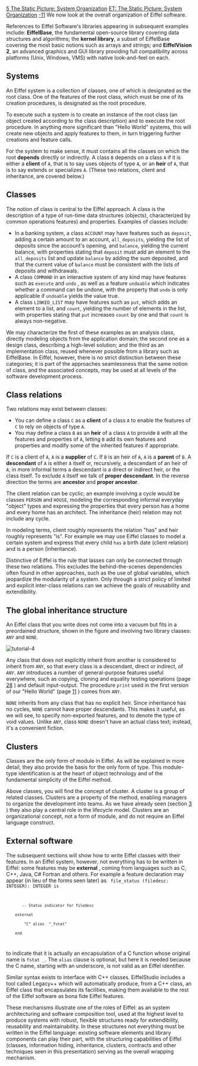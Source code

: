 [[Property:title|5 The Static Picture: System Organization]]
[[Property:link_title|ET: The Static Picture: System Organization]]
[[Property:weight|-11]]
We now look at the overall organization of Eiffel software. 

References to Eiffel Software's libraries appearing in subsequent examples include: '''EiffelBase''', the fundamental open-source library covering data structures and algorithms; the '''kernel library''', a subset of EiffelBase covering the most basic notions such as arrays and strings; and '''EiffelVision 2''', an advanced graphics and GUI library providing full compatibility across platforms (Unix, Windows, VMS) with native look-and-feel on each. 

==Systems==

An Eiffel system is a collection of classes, one of which is designated as the root class. One of the features of the root class, which must be one of its creation procedures, is designated as the root procedure. 

To execute such a system is to create an instance of the root class (an object created according to the class description) and to execute the root procedure. In anything more significant than "Hello World" systems, this will create new objects and apply features to them, in turn triggering further creations and feature calls. 

For the system to make sense, it must contains all the classes on which the root '''depends''' directly or indirectly. A class <code> B </code> depends on a class <code> A </code> if it is either a '''client''' of <code> A </code>, that is to say uses objects of type <code> A </code>, or an '''heir''' of <code> A </code>, that is to say extends or specializes <code> A </code>. (These two relations, client and inheritance, are covered below.) 

==Classes==

The notion of class is central to the Eiffel approach. A class is the description of a type of run-time data structures (objects), characterized by common operations features) and properties. Examples of classes include: 
* In a banking system, a class <code> ACCOUNT </code> may have features such as <code> deposit </code>, adding a certain amount to an account, <code> all_deposits </code>, yielding the list of deposits since the account's opening, and <code> balance </code>, yielding the current balance, with properties stating that <code> deposit </code> must add an element to the <code> all_deposits </code> list and update <code> balance </code> by adding the sum deposited, and that the current value of <code> balance </code> must be consistent with the lists of deposits and withdrawals. 
*  A class <code> COMMAND </code> in an interactive system of any kind may have features such as <code> execute </code> and <code> undo </code> , as well as a feature <code> undoable </code> which indicates whether a command can be undone, with the property that <code> undo </code> is only applicable if <code> undoable </code> yields the value true. 
*  A class <code> LINKED_LIST </code> may have features such as <code> put </code>, which adds an element to a list, and <code> count </code>, yielding the number of elements in the list, with properties stating that <code> put </code> increases <code> count </code> by one and that <code> count </code> is always non-negative. 

We may characterize the first of these examples as an analysis class, directly modeling objects from the application domain; the second one as a design class, describing a high-level solution; and the third as an implementation class, reused whenever possible from a library such as EiffelBase. In Eiffel, however, there is no strict distinction between these categories; it is part of the approaches seamlessness that the same notion of class, and the associated concepts, may be used at all levels of the software development process. 

==Class relations==

Two relations may exist between classes:
*  You can define a class <code> C </code> as a '''client''' of a class <code> A </code> to enable the features of <code> C </code> to rely on objects of type <code> A </code>. 
*  You may define a class <code> B </code> as an '''heir''' of a class <code> A </code> to provide <code> B </code> with all the features and properties of <code> A </code>, letting <code> B </code> add its own features and properties and modify some of the inherited features if appropriate. 

If <code> C </code> is a client of <code> A </code>, <code> A </code> is a '''supplier''' of <code> C </code>. If <code> B </code> is an heir of <code> A </code>, <code> A </code> is a '''parent''' of <code> B </code>. A '''descendant''' of <code> A </code> is either <code> A </code> itself or, recursively, a descendant of an heir of <code> A </code>; in more informal terms a descendant is a direct or indirect heir, or the class itself. To exclude <code> A </code> itself we talk of '''proper descendant'''. In the reverse direction the terms are '''ancestor''' and '''proper ancestor'''. 

The client relation can be cyclic; an example involving a cycle would be classes <code> PERSON </code> and <code> HOUSE </code>, modeling the corresponding informal everyday "object" types and expressing the properties that every person has a home and every home has an architect. The inheritance (heir) relation may not include any cycle. 

In modeling terms, client roughly represents the relation "has" and heir roughly represents "is". For example we may use Eiffel classes to model a certain system and express that every child <code> has </code> a birth date (client relation) and is a person (inheritance). 

Distinctive of Eiffel is the rule that lasses can only be connected through these two relations. This excludes the behind-the-scenes dependencies often found in other approaches, such as the use of global variables, which jeopardize the modularity of a system. Only through a strict policy of limited and explicit inter-class relations can we achieve the goals of reusability and extendibility. 

==The global inheritance structure==

An Eiffel class that you write does not come into a vacuum but fits in a preordained structure, shown in the figure and involving two library classes: <code> ANY </code> and <code> NONE </code>. 
 [[Image:tutorial-4]]  
Any class that does not explicitly inherit from another is considered to inherit from <code> ANY </code>, so that every class is a descendant, direct or indirect, of <code> ANY </code>. <code> ANY </code> introduces a number of general-purpose features useful everywhere, such as copying, cloning and equality testing operations (page [[6 The Dynamic Structure: Execution Model|28]] ) and default input-output. The procedure <code> print </code> used in the first version of our "Hello World" (page [[4 Hello World|11]] ) comes from <code> ANY </code>. 

<code> NONE </code> inherits from any class that has no explicit heir. Since inheritance has no cycles, <code> NONE </code> cannot have proper descendants. This makes it useful, as we will see, to specify non-exported features, and to denote the type of void values. Unlike <code> ANY </code>, class <code> NONE </code> doesn't have an actual class text; instead, it's a convenient fiction. 

==Clusters==

Classes are the only form of module in Eiffel. As will be explained in more detail, they also provide the basis for the only form of type. This module-type identification is at the heart of object technology and of the fundamental simplicity of the Eiffel method. 

Above classes, you will find the concept of cluster. A cluster is a group of related classes. Clusters are a property of the method, enabling managers to organize the development into teams. As we have already seen (section [[3 The Software Process in Eiffel|3]] ) they also play a central role in the lifecycle model. Clusters are an organizational concept, not a form of module, and do not require an Eiffel language construct. 

==External software==

The subsequent sections will show how to write Eiffel classes with their features. In an Eiffel system, however, not everything has to be written in Eiffel: some features may be '''external''' , coming from languages such as C, C++, Java, C# Fortran and others. For example a feature declaration may appear (in lieu of the forms seen later) as 
<code>
file_status (filedesc: INTEGER): INTEGER is
        -- Status indicator for filedesc
     external
         "C" alias  "_fstat"
     end
</code>

to indicate that it is actually an encapsulation of a C function whose original name is <code> fstat _ </code>. The <code> alias </code> clause is optional, but here it is needed because the C name, starting with an underscore, is not valid as an Eiffel identifier. 

Similar syntax exists to interface with C++ classes. EiffelStudio includes a tool called Legacy++ which will automatically produce, from a C++ class, an Eiffel class that encapsulates its facilities, making them available to the rest of the Eiffel software as bona fide Eiffel features. 

These mechanisms illustrate one of the roles of Eiffel: as an system architecturing and software composition tool, used at the highest level to produce systems with robust, flexible structures ready for extendibility, reusability and maintainability. In these structures not everything must be written in the Eiffel language: existing software elements and library components can play their part, with the structuring capabilities of Eiffel (classes, information hiding, inheritance, clusters, contracts and other techniques seen in this presentation) serving as the overall wrapping mechanism. 




